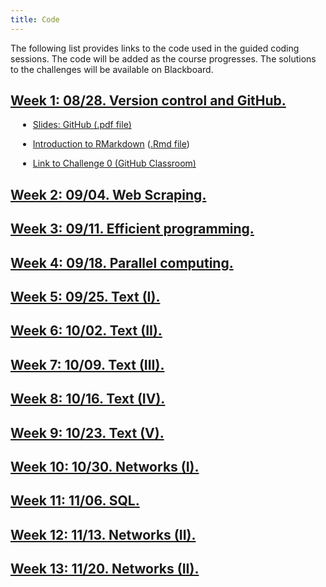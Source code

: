 ```yaml
---
title: Code
---
```


The following list provides links to the code used in the guided coding sessions. The code will be added as the course progresses. The solutions to the challenges will be available on Blackboard.

<div class="panel-group">
<div class="panel panel-default">
<div class="panel-heading">
<h2 id="week-1" class="panel-title">
<a data-toggle="collapse" href="#collapse1">Week 1: 08/28. Version control and GitHub.</a>
</h2>
</div>
<div id="collapse1" class="panel-collapse collapse in" style="margin:12px">

<ul>
<li><p><a href="slides/02-gitHub.pdf">Slides: GitHub (.pdf file)</a></p>
</li>
<li><p><a href="code/01-RMarkdown-setup.html">Introduction to RMarkdown</a> (<a href="code/01-RMarkdown-setup.rmd">.Rmd file</a>)</p>
</li>
<li><p><a href="https://classroom.github.com/a/KGpWHEQ2">Link to Challenge 0 (GitHub Classroom)</a></p>
</li>
</ul>



</div>
</div>
</div>


<div class="panel-group">
<div class="panel panel-default">
<div class="panel-heading">
<h2 id="week-2" class="panel-title">
<a data-toggle="collapse" href="#collapse2">Week 2: 09/04. Web Scraping.</a>
</h2>
</div>
<div id="collapse2" class="panel-collapse collapse in" style="margin:12px">

<!--

<ul>
<li><p><a href="slides/03-scraping.pdf">Slides: webscraping (.pdf file)</a></p>
</li>
<li><p><a href="code/01-scraping-tables.html">Scraping tables from websites</a> (<a href="code/01-scraping-tables.Rmd">.Rmd file</a>)</p>
</li>
<li><p><a href="code/02-scraping-unstructured-data.html">Scraping unstructured data</a> (<a href="code/02-scraping-unstructured-data.Rmd">.Rmd file</a>)</p>
</li>
<li><p><a href="challenges/challenge1.Rmd">Coding challenge 1 (.Rmd file)</a></p>
</li>
</ul>

-->

</div>
</div>
</div>

<div class="panel-group">
<div class="panel panel-default">
<div class="panel-heading">
<h2 id="week-3" class="panel-title">
<a data-toggle="collapse" href="#collapse3">Week 3: 09/11. Efficient programming.</a>
</h2>
</div>
<div id="collapse3" class="panel-collapse collapse in" style="margin:12px">

<!--

<ul>
<li><p><a href="slides/06-parallel.pdf">Slides: efficient data analysis with R (.pdf file)</a></p>
</li>

<li><p><a href="code/05-efficient-programming.html">Efficient programming with R</a> (<a href="code/05-efficient-programming.Rmd">.Rmd file</a>)</p>
</li>
<li><p><a href="code/06-parallel-computing.html">Parallel computing with R</a> (<a href="code/06-parallel-computing.Rmd">.Rmd file</a>)</p>
</li>
</li>
<li><p><a href="challenges/challenge3.Rmd">Coding challenge 3 (.Rmd file)</a></p>
</li>
</ul>

--> 

</div>
</div>
</div>



<div class="panel-group">
<div class="panel panel-default">
<div class="panel-heading">
<h2 id="week-4" class="panel-title">
<a data-toggle="collapse" href="#collapse4">Week 4: 09/18. Parallel computing.</a>
</h2>
</div>
<div id="collapse4" class="panel-collapse collapse in" style="margin:12px">

<!--
<ul>

<li><p><a href="code/07-text-intro.html">Basics of text analysis with R</a> (<a href="code/07-text-intro.Rmd">.Rmd file</a>)</p>
</li>
</ul>
-->

</div>
</div>
</div>



<div class="panel-group">
<div class="panel panel-default">
<div class="panel-heading">
<h2 id="week-5" class="panel-title">
<a data-toggle="collapse" href="#collapse5">Week 5: 09/25. Text (I).</a>
</h2>
</div>
<div id="collapse5" class="panel-collapse collapse in" style="margin:12px">

<!--

<ul>
<li><p><a href="code/08-dictionary-methods.html">Dictionary methods applied to sentiment analysis</a> (<a href="code/08-dictionary-methods.Rmd">.Rmd file</a>)</p>
</li>
<li><p><a href="challenges/challenge4.Rmd">Coding challenge 4 (.Rmd file)</a></p>
</li>
</ul>

-->

</div>
</div>
</div>


<div class="panel-group">
<div class="panel panel-default">
<div class="panel-heading">
<h2 id="week-6" class="panel-title">
<a data-toggle="collapse" href="#collapse6">Week 6: 10/02. Text (II).</a>
</h2>
</div>
<div id="collapse6" class="panel-collapse collapse in" style="margin:12px">

<!--

<ul>
<li><p><a href="code/09-supervised-learning.html">Supervised learning applied to text classification</a> (<a href="code/09-supervised-learning.Rmd">.Rmd file</a>)</p>
</li>
<li><p><a href="code/10-encoding-issues.html">Encoding issues when working with text</a> (<a href="code/10-encoding-issues.Rmd">.Rmd file</a>)</p>
</li>
<li><p><a href="challenges/challenge5.Rmd">Coding challenge 5</a></p>
</li>
</ul>

-->

</div>
</div>
</div>


<div class="panel-group">
<div class="panel panel-default">
<div class="panel-heading">
<h2 id="week-7" class="panel-title">
<a data-toggle="collapse" href="#collapse7">Week 7: 10/09. Text (III).</a>
</h2>
</div>
<div id="collapse1" class="panel-collapse collapse in" style="margin:12px">

<!--

<ul>
<li><p><a href="code/11-text-discovery.html">Exploring large-scale text datasets</a> (<a href="code/11-text-discovery.Rmd">.Rmd file</a>)</p>
</li>
<li><p><a href="code/12-topic-models.html">Topic models</a> (<a href="code/12-topic-models.Rmd">.Rmd file</a>)</p>
</li>
<li><p><a href="challenges/challenge6.Rmd">Coding challenge 6</a></p>
</li>
</ul>

-->

</div>
</div>
</div>

<div class="panel-group">
<div class="panel panel-default">
<div class="panel-heading">
<h2 id="week-8" class="panel-title">
<a data-toggle="collapse" href="#collapse8">Week 8: 10/16. Text (IV).</a>
</h2>
</div>
<div id="collapse8" class="panel-collapse collapse in" style="margin:12px">

<!--

<ul>
<li><p><a href="code/13-word-embeddings.html">Introduction to word2vec</a> (<a href="code/13-word-embeddings.Rmd">.Rmd file</a>)</p>
</li>
<li><p><a href="code/14-ideological-scaling.html">Ideological scaling</a> (<a href="code/14-ideological-scaling.Rmd">.Rmd file</a>)</p>
</li>
<li><p><a href="challenges/challenge7.Rmd">Coding challenge 7</a></p>
</li>
</ul>

-->

</div>
</div>
</div>


<div class="panel-group">
<div class="panel panel-default">
<div class="panel-heading">
<h2 id="week-9" class="panel-title">
<a data-toggle="collapse" href="#collapse9">Week 9: 10/23. Text (V).</a>
</h2>
</div>
<div id="collapse9" class="panel-collapse collapse in" style="margin:12px">

<!--

<ul>
<li><p><a href="code/15-networks-intro-visualization.html">Introduction social network analysis with igraph</a> (<a href="code/15-networks-intro-visualization.Rmd">.Rmd file</a>)</p>
</li>
<li><p><a href="code/16-networks-descriptive-analysis.html">Descriptive analysis of social network datasets</a> (<a href="code/16-networks-descriptive-analysis.Rmd">.Rmd file</a>)</p>
</li>
<li><p><a href="challenges/challenge8.Rmd">Coding challenge 8</a></p>
</li>
</ul>

-->

</div>
</div>
</div>


<div class="panel-group">
<div class="panel panel-default">
<div class="panel-heading">
<h2 id="week-10" class="panel-title">
<a data-toggle="collapse" href="#collapse10">Week 10: 10/30. Networks (I).</a>
</h2>
</div>
<div id="collapse10" class="panel-collapse collapse in" style="margin:12px">

<!--

<ul>
<li><p><a href="slides/12-networks-contagion.pdf">Slides: collecting social media data (.pdf file)</a></p>
</li>
<li><p><a href="code/17-twitter-streaming-data-collection.html">Collecting Twitter data from the Streaming API</a> (<a href="code/17-twitter-streaming-data-collection.Rmd">.Rmd file</a>)</p>
</li>
<li><p><a href="code/18-twitter-REST-data-collection.html">Collecting Twitter data from the REST API</a> (<a href="code/18-twitter-REST-data-collection.Rmd">.Rmd file</a>)</p>
</li>
<li><p><a href="challenges/challenge9.Rmd">Coding challenge 9</a></p>
</li>
</ul>

-->

</div>
</div>
</div>



<div class="panel-group">
<div class="panel panel-default">
<div class="panel-heading">
<h2 id="week-11" class="panel-title">
<a data-toggle="collapse" href="#collapse11">Week 11: 11/06. SQL.</a>
</h2>
</div>
<div id="collapse11" class="panel-collapse collapse in" style="margin:12px">

<!--

<ul>
<li><p><a href="SQL-slides.pdf">SLIDES: Querying large-scale online datasets with SQL and Google BigQuery</a></p>
</li>

<li><p><a href="code/01-sql-intro.html">Basics of SQL queries</a> (<a href="code/01-sql-intro.Rmd">.Rmd file</a>)</p>
</li>
<li><p><a href="challenges/challenge1.Rmd">Coding challenge 1 (.Rmd file)</a></p>
</li>
<li><p><a href="code/02-sql-advanced.html">Querying multiple tables. Grouping and aggregating operations.</a> (<a href="code/02-sql-advanced.Rmd">.Rmd file</a>)</p>
</li>
</li>
<li><p><a href="challenges/challenge1.Rmd">Coding challenge 2 (.Rmd file)</a></p>
</li>

<li><p><a href="code/03-bigquery-intro.html">Introduction to Google BigQuery</a> (<a href="code/03-bigquery-intro.Rmd">.Rmd file</a>)</p>
</li>
<li><p><a href="challenges/challenge3.Rmd">Coding challenge 3 (.Rmd file)</a></p>
</li>

</ul>

-->

</div>
</div>
</div>


<div class="panel-group">
<div class="panel panel-default">
<div class="panel-heading">
<h2 id="week-12" class="panel-title">
<a data-toggle="collapse" href="#collapse12">Week 12: 11/13. Networks (II).</a>
</h2>
</div>
<div id="collapse12" class="panel-collapse collapse in" style="margin:12px">

<!--

<ul>
<li><p><a href="code/20-community-detection.html">Community detection methods</a> (<a href="code/20-community-detection.Rmd">.Rmd file</a>)</p>
</li>
<li><p><a href="challenges/challenge10.Rmd">Coding challenge 10</a></p>
</li>
</ul>

-->

</div>
</div>
</div>


<div class="panel-group">
<div class="panel panel-default">
<div class="panel-heading">
<h2 id="week-12" class="panel-title">
<a data-toggle="collapse" href="#collapse12">Week 13: 11/20. Networks (II).</a>
</h2>
</div>
<div id="collapse12" class="panel-collapse collapse in" style="margin:12px">

<!--

<ul>
<li><p><a href="code/22-GIS.html">Maps</a> (<a href="code/22-GIS.Rmd">.Rmd file</a>)</p>
</li>
<li><p><a href="code/21-latent-space.html">Latent space network models</a> (<a href="code/21-latent-space.Rmd">.Rmd file</a>)</p>
</li>
<li><p><a href="challenges/challenge11.Rmd">Coding challenge 11</a></p>
</li>

</ul>

-->

</div>
</div>
</div>